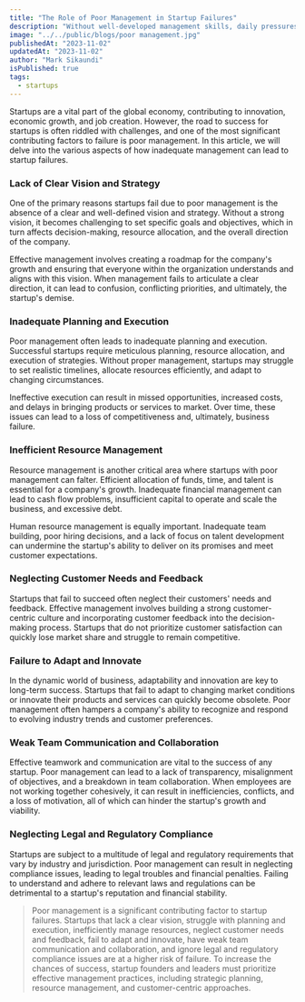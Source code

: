```yaml
---
title: "The Role of Poor Management in Startup Failures"
description: "Without well-developed management skills, daily pressures can soon lead to bad choices, shaky systems and reactive decisions"
image: "../../public/blogs/poor management.jpg"
publishedAt: "2023-11-02"
updatedAt: "2023-11-02"
author: "Mark Sikaundi"
isPublished: true
tags:
  - startups
---
```


Startups are a vital part of the global economy, contributing to innovation, economic growth, and job creation. However, the road to success for startups is often riddled with challenges, and one of the most significant contributing factors to failure is poor management. In this article, we will delve into the various aspects of how inadequate management can lead to startup failures.

### Lack of Clear Vision and Strategy

One of the primary reasons startups fail due to poor management is the absence of a clear and well-defined vision and strategy. Without a strong vision, it becomes challenging to set specific goals and objectives, which in turn affects decision-making, resource allocation, and the overall direction of the company.

Effective management involves creating a roadmap for the company's growth and ensuring that everyone within the organization understands and aligns with this vision. When management fails to articulate a clear direction, it can lead to confusion, conflicting priorities, and ultimately, the startup's demise.

### Inadequate Planning and Execution

Poor management often leads to inadequate planning and execution. Successful startups require meticulous planning, resource allocation, and execution of strategies. Without proper management, startups may struggle to set realistic timelines, allocate resources efficiently, and adapt to changing circumstances.

Ineffective execution can result in missed opportunities, increased costs, and delays in bringing products or services to market. Over time, these issues can lead to a loss of competitiveness and, ultimately, business failure.

### Inefficient Resource Management

Resource management is another critical area where startups with poor management can falter. Efficient allocation of funds, time, and talent is essential for a company's growth. Inadequate financial management can lead to cash flow problems, insufficient capital to operate and scale the business, and excessive debt.

Human resource management is equally important. Inadequate team building, poor hiring decisions, and a lack of focus on talent development can undermine the startup's ability to deliver on its promises and meet customer expectations.

### Neglecting Customer Needs and Feedback

Startups that fail to succeed often neglect their customers' needs and feedback. Effective management involves building a strong customer-centric culture and incorporating customer feedback into the decision-making process. Startups that do not prioritize customer satisfaction can quickly lose market share and struggle to remain competitive.

### Failure to Adapt and Innovate

In the dynamic world of business, adaptability and innovation are key to long-term success. Startups that fail to adapt to changing market conditions or innovate their products and services can quickly become obsolete. Poor management often hampers a company's ability to recognize and respond to evolving industry trends and customer preferences.

### Weak Team Communication and Collaboration

Effective teamwork and communication are vital to the success of any startup. Poor management can lead to a lack of transparency, misalignment of objectives, and a breakdown in team collaboration. When employees are not working together cohesively, it can result in inefficiencies, conflicts, and a loss of motivation, all of which can hinder the startup's growth and viability.

### Neglecting Legal and Regulatory Compliance

Startups are subject to a multitude of legal and regulatory requirements that vary by industry and jurisdiction. Poor management can result in neglecting compliance issues, leading to legal troubles and financial penalties. Failing to understand and adhere to relevant laws and regulations can be detrimental to a startup's reputation and financial stability.

> Poor management is a significant contributing factor to startup failures. Startups that lack a clear vision, struggle with planning and execution, inefficiently manage resources, neglect customer needs and feedback, fail to adapt and innovate, have weak team communication and collaboration, and ignore legal and regulatory compliance issues are at a higher risk of failure. To increase the chances of success, startup founders and leaders must prioritize effective management practices, including strategic planning, resource management, and customer-centric approaches.
